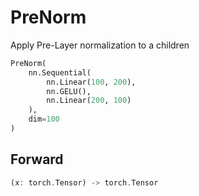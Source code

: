 
# PreNorm

Apply Pre-Layer normalization to a children

```python copy
PreNorm(
    nn.Sequential(
        nn.Linear(100, 200),
        nn.GELU(),
        nn.Linear(200, 100)
    ),
    dim=100
)
```



## Forward
```rust
(x: torch.Tensor) -> torch.Tensor
```
